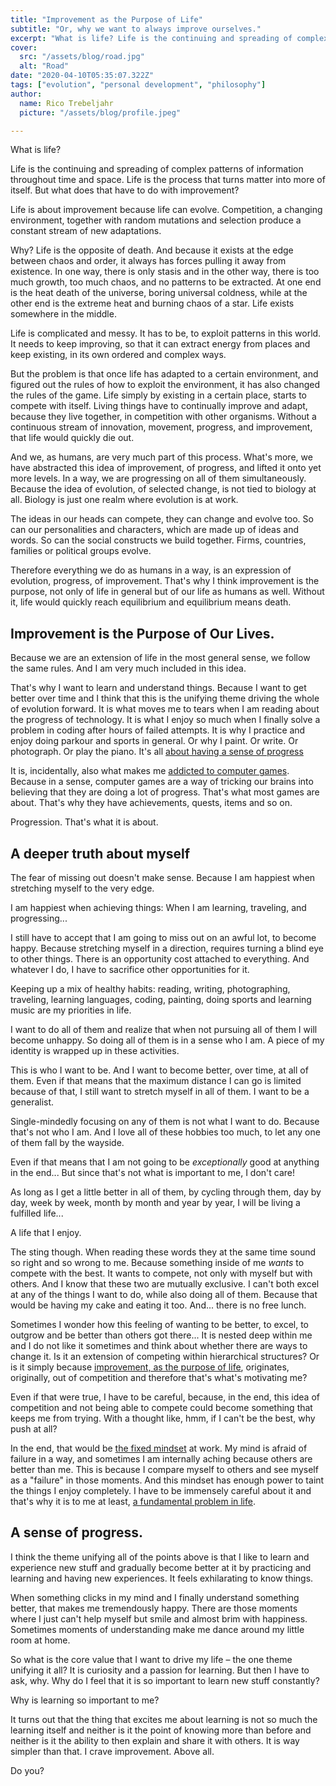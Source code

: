 ```yaml
---
title: "Improvement as the Purpose of Life"
subtitle: "Or, why we want to always improve ourselves."
excerpt: "What is life? Life is the continuing and spreading of complex patterns of information throughout time and space. Life is the process that turns matter into more of itself. But what does that have to do with improvement?"
cover: 
  src: "/assets/blog/road.jpg"
  alt: "Road"
date: "2020-04-10T05:35:07.322Z"
tags: ["evolution", "personal development", "philosophy"]
author:
  name: Rico Trebeljahr
  picture: "/assets/blog/profile.jpeg"

---
```


What is life? 

Life is the continuing and spreading of complex patterns of information throughout time and space. Life is the process that turns matter into more of itself. But what does that have to do with improvement?

Life is about improvement because life can evolve. Competition, a changing environment, together with random mutations and selection produce a constant stream of new adaptations.

Why? Life is the opposite of death. And because it exists at the edge between chaos and order, it always has forces pulling it away from existence. In one way, there is only stasis and in the other way, there is too much growth, too much chaos, and no patterns to be extracted. At one end is the heat death of the universe, boring universal coldness, while at the other end is the extreme heat and burning chaos of a star. Life exists somewhere in the middle. 

Life is complicated and messy. It has to be, to exploit patterns in this world. It needs to keep improving, so that it can extract energy from places and keep existing, in its own ordered and complex ways.

But the problem is that once life has adapted to a certain environment, and figured out the rules of how to exploit the environment, it has also changed the rules of the game. Life simply by existing in a certain place, starts to compete with itself. Living things have to continually improve and adapt, because they live together, in competition with other organisms. Without a continuous stream of innovation, movement, progress, and improvement, that life would quickly die out.

And we, as humans, are very much part of this process. What's more, we have abstracted this idea of improvement, of progress, and lifted it onto yet more levels. In a way, we are progressing on all of them simultaneously. Because the idea of evolution, of selected change, is not tied to biology at all. Biology is just one realm where evolution is at work. 

The ideas in our heads can compete, they can change and evolve too. So can our personalities and characters, which are made up of ideas and words. So can the social constructs we build together. Firms, countries, families or political groups evolve. 

Therefore everything we do as humans in a way, is an expression of evolution, progress, of improvement. That's why I think improvement is the purpose, not only of life in general but of our life as humans as well. Without it, life would quickly reach equilibrium and equilibrium means death.

## Improvement is the Purpose of Our Lives.

Because we are an extension of life in the most general sense, we follow the same rules. And I am very much included in this idea. 

That's why I want to learn and understand things. Because I want to get better over time and I think that this is the unifying theme driving the whole of evolution forward. It is what moves me to tears when I am reading about the progress of technology. It is what I enjoy so much when I finally solve a problem in coding after hours of failed attempts. It is why I practice and enjoy doing parkour and sports in general. Or why I paint. Or write. Or photograph. Or play the piano. It's all [about having a sense of progress](/posts/sense-of-progress)

It is, incidentally, also what makes me [addicted to computer games](/posts/computer-games). Because in a sense, computer games are a way of tricking our brains into believing that they are doing a lot of progress. That's what most games are about. That's why they have achievements, quests, items and so on.

Progression. That's what it is about. 

## A deeper truth about myself

The fear of missing out doesn't make sense. Because I am happiest when stretching myself to the very edge.

I am happiest when achieving things: When I am learning, traveling, and progressing...

I still have to accept that I am going to miss out on an awful lot, to become happy. Because stretching myself in a direction, requires turning a blind eye to other things. There is an opportunity cost attached to everything. And whatever I do, I have to sacrifice other opportunities for it.

Keeping up a mix of healthy habits: reading, writing, photographing, traveling, learning languages, coding, painting, doing sports and learning music are my priorities in life. 

I want to do all of them and realize that when not pursuing all of them I will become unhappy. So doing all of them is in a sense who I am. A piece of my identity is wrapped up in these activities. 

This is who I want to be. And I want to become better, over time, at all of them. Even if that means that the maximum distance I can go is limited because of that, I still want to stretch myself in all of them. I want to be a generalist. 

Single-mindedly focusing on any of them is not what I want to do. Because that's not who I am. And I love all of these hobbies too much, to let any one of them fall by the wayside. 

Even if that means that I am not going to be *exceptionally* good at anything in the end... But since that's not what is important to me, I don't care! 

As long as I get a little better in all of them, by cycling through them, day by day, week by week, month by month and year by year, I will be living a fulfilled life... 

A life that I enjoy.

The sting though. When reading these words they at the same time sound so right and so wrong to me. Because something inside of me *wants* to compete with the best. It wants to compete, not only with myself but with others. And I know that these two are mutually exclusive. I can't both excel at any of the things I want to do, while also doing all of them. Because that would be having my cake and eating it too. And... there is no free lunch. 

Sometimes I wonder how this feeling of wanting to be better, to excel, to outgrow and be better than others got there... It is nested deep within me and I do not like it sometimes and think about whether there are ways to change it. Is it an extension of competing within hierarchical structures? Or is it simply because [improvement, as the purpose of life](/posts/improvement), originates, originally, out of competition and therefore that's what's motivating me?

Even if that were true, I have to be careful, because, in the end, this idea of competition and not being able to compete could become something that keeps me from trying. With a thought like, hmm, if I can't be the best, why push at all? 

In the end, that would be [the fixed mindset](/booknotes/mindset) at work. My mind is afraid of failure in a way, and sometimes I am internally aching because others are better than me. This is because I compare myself to others and see myself as a "failure" in those moments. And this mindset has enough power to taint the things I enjoy completely. I have to be immensely careful about it and that's why it is to me at least, [a fundamental problem in life](/posts/fundamental-problems).

## A sense of progress.

I think the theme unifying all of the points above is that I like to learn and experience new stuff and gradually become better at it by practicing and learning and having new experiences. It feels exhilarating to know things. 

When something clicks in my mind and I finally understand something better, that makes me tremendously happy. There are those moments where I just can't help myself but smile and almost brim with happiness. Sometimes moments of understanding make me dance around my little room at home. 

So what is the core value that I want to drive my life – the one theme unifying it all? It is curiosity and a passion for learning. But then I have to ask, why. Why do I feel that it is so important to learn new stuff constantly?

Why is learning so important to me?

It turns out that the thing that excites me about learning is not so much the learning itself and neither is it the point of knowing more than before and neither is it the ability to then explain and share it with others. It is way simpler than that. I crave improvement. Above all.

Do you?
